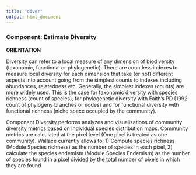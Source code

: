 ```yaml
---
title: "diver"
output: html_document
---
```


### **Component: Estimate Diversity**

**ORIENTATION**

Diversity can refer to a local measure of any dimension of biodiversity (taxonomic, functional or phylogenetic). There are countless indexes to measure local diversity for each dimension that take (or not) different aspects into account going from the simplest counts to indexes including abundances, relatedness etc. Generally, the simplest indexes (counts) are more widely used. This is the case for taxonomic diversity with species richness (count of species), for phylogenetic diversity with Faith’s PD (1992 count of phylogeny branches or nodes) and for functional diversity with functional richness (niche space occupied by the community). 

Component Diversity performs analyzes and visualizations of community diversity metrics based on individual species distribution maps. Community metrics are calculated at the pixel level (One pixel is treated as one community). Wallace currently allows to: 1) Compute species richness (Module Species richness) as the number of species in each pixel, 2) calculate the species endemism (Module Species Endemism) as the number of species found in a pixel divided by the total number of pixels in which they are found
